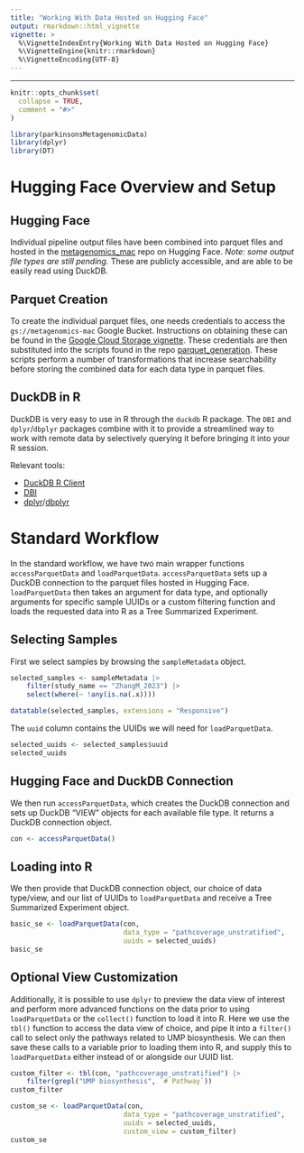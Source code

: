 ```yaml
---
title: "Working With Data Hosted on Hugging Face"
output: rmarkdown::html_vignette
vignette: >
  %\VignetteIndexEntry{Working With Data Hosted on Hugging Face}
  %\VignetteEngine{knitr::rmarkdown}
  %\VignetteEncoding{UTF-8}
---
```


---

```r
knitr::opts_chunk$set(
  collapse = TRUE,
  comment = "#>"
)
```

```r
library(parkinsonsMetagenomicData)
library(dplyr)
library(DT)
```

# Hugging Face Overview and Setup

## Hugging Face

Individual pipeline output files have been combined into parquet files
and hosted in the
[metagenomics_mac](https://huggingface.co/datasets/waldronlab/metagenomics_mac)
repo on Hugging Face. *Note: some output file types are still pending.*
These are publicly accessible, and are able to be easily read using DuckDB.

## Parquet Creation

To create the individual parquet files, one needs credentials to access the
`gs://metagenomics-mac` Google Bucket. Instructions on obtaining these can be
found in the
[Google Cloud Storage vignette](vignettes/google_cloud_storage.Rmd). These
credentials are then substituted into the scripts found in the repo
[parquet_generation](https://github.com/ASAP-MAC/parquet_generation). These
scripts perform a number of transformations that increase searchability before
storing the combined data for each data type in parquet files.

## DuckDB in R

DuckDB is very easy to use in R through the `duckdb` R package. The `DBI` and
`dplyr`/`dbplyr` packages combine with it to provide a streamlined way to work
with remote data by selectively querying it before bringing it into your R
session.

Relevant tools:

 - [DuckDB R Client](https://duckdb.org/docs/stable/clients/r.html)
 - [DBI](https://dbi.r-dbi.org/)
 - [dplyr](https://dplyr.tidyverse.org/)/[dbplyr](https://dbplyr.tidyverse.org/)

# Standard Workflow

In the standard workflow, we have two main wrapper functions `accessParquetData`
and `loadParquetData`. `accessParquetData` sets up a DuckDB connection to the
parquet files hosted in Hugging Face. `loadParquetData` then takes an argument
for data type, and optionally arguments for specific sample UUIDs or a custom
filtering function and loads the requested data into R as a Tree Summarized
Experiment.

## Selecting Samples

First we select samples by browsing the `sampleMetadata` object.

```r
selected_samples <- sampleMetadata |>
    filter(study_name == "ZhangM_2023") |>
    select(where(~ !any(is.na(.x))))
```

```r
datatable(selected_samples, extensions = "Responsive")
```

The `uuid` column contains the UUIDs we will need for `loadParquetData`.

```r
selected_uuids <- selected_samples$uuid
selected_uuids
```

## Hugging Face and DuckDB Connection

We then run `accessParquetData`, which creates the DuckDB connection and sets
up DuckDB "VIEW" objects for each available file type. It returns a DuckDB
connection object.

```r
con <- accessParquetData()
```

## Loading into R

We then provide that DuckDB connection object, our choice of data type/view, and
our list of UUIDs to `loadParquetData` and receive a Tree Summarized Experiment
object.

```r
basic_se <- loadParquetData(con,
                            data_type = "pathcoverage_unstratified",
                            uuids = selected_uuids)
basic_se
```

## Optional View Customization

Additionally, it is possible to use `dplyr` to preview the data view of interest
and perform more advanced functions on the data prior to using `loadParquetData`
or the `collect()` function to load it into R. Here we use the `tbl()` function
to access the data view of choice, and pipe it into a `filter()` call to select
only the pathways related to UMP biosynthesis. We can then save these calls to a
variable prior to loading them into R, and supply this to `loadParquetData`
either instead of or alongside our UUID list.

```r
custom_filter <- tbl(con, "pathcoverage_unstratified") |>
    filter(grepl("UMP biosynthesis", `# Pathway`))
custom_filter
```

```r
custom_se <- loadParquetData(con,
                            data_type = "pathcoverage_unstratified",
                            uuids = selected_uuids,
                            custom_view = custom_filter)
custom_se
```
